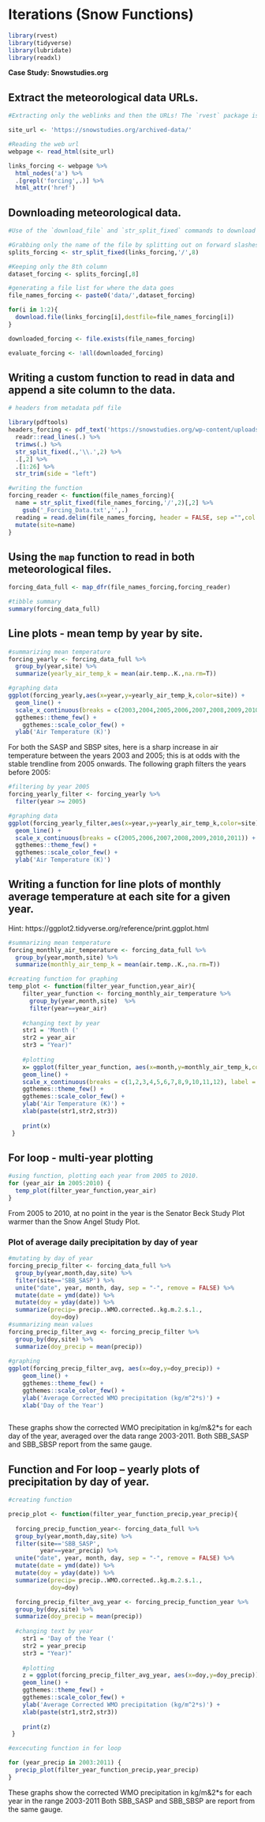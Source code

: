 

# Iterations (Snow Functions)


```r
library(rvest)
library(tidyverse)
library(lubridate)
library(readxl)

```

**Case Study: Snowstudies.org**


## Extract the meteorological data URLs. 

```r
#Extracting only the weblinks and then the URLs! The `rvest` package is used to to get the URLs for the `SASP forcing` and `SBSP_forcing` meteorological datasets.

site_url <- 'https://snowstudies.org/archived-data/'

#Reading the web url
webpage <- read_html(site_url)

links_forcing <- webpage %>%
  html_nodes('a') %>%
  .[grepl('forcing',.)] %>%
  html_attr('href')

```

## Downloading meteorological data. 
```r
#Use of the `download_file` and `str_split_fixed` commands to download the data and save it in data folder

#Grabbing only the name of the file by splitting out on forward slashes
splits_forcing <- str_split_fixed(links_forcing,'/',8)

#Keeping only the 8th column
dataset_forcing <- splits_forcing[,8] 

#generating a file list for where the data goes
file_names_forcing <- paste0('data/',dataset_forcing)

for(i in 1:2){
  download.file(links_forcing[i],destfile=file_names_forcing[i])
}

downloaded_forcing <- file.exists(file_names_forcing)

evaluate_forcing <- !all(downloaded_forcing)
```

## Writing a custom function to read in data and append a site column to the data. 

```r

# headers from metadata pdf file

library(pdftools)
headers_forcing <- pdf_text('https://snowstudies.org/wp-content/uploads/2022/02/Serially-Complete-Metadata-text08.pdf') %>%
  readr::read_lines(.) %>%
  trimws(.) %>%
  str_split_fixed(.,'\\.',2) %>%
  .[,2] %>%
  .[1:26] %>%
  str_trim(side = "left")

#writing the function
forcing_reader <- function(file_names_forcing){
  name = str_split_fixed(file_names_forcing,'/',2)[,2] %>%
    gsub('_Forcing_Data.txt','',.)
  reading = read.delim(file_names_forcing, header = FALSE, sep ="",col.names = headers_forcing,skip = 4) %>%
  mutate(site=name)
}
```
## Using the `map` function to read in both meteorological files.

```r
forcing_data_full <- map_dfr(file_names_forcing,forcing_reader)

#tibble summary
summary(forcing_data_full)
```


## Line plots - mean temp by year by site.

```r
#summarizing mean temperature
forcing_yearly <- forcing_data_full %>%
  group_by(year,site) %>%
  summarize(yearly_air_temp_k = mean(air.temp..K.,na.rm=T))

#graphing data
ggplot(forcing_yearly,aes(x=year,y=yearly_air_temp_k,color=site)) + 
  geom_line() +
  scale_x_continuous(breaks = c(2003,2004,2005,2006,2007,2008,2009,2010,2011))+
  ggthemes::theme_few() + 
    ggthemes::scale_color_few() +
  ylab('Air Temperature (K)')
```

For both the SASP and SBSP sites, here is a sharp increase in air temperature between the years 2003 and 2005; this is at odds with the stable trendline from 2005 onwards. The following graph filters the years before 2005:

```r
#filtering by year 2005
forcing_yearly_filter <- forcing_yearly %>%
  filter(year >= 2005)

#graphing data
ggplot(forcing_yearly_filter,aes(x=year,y=yearly_air_temp_k,color=site)) + 
  geom_line() +
  scale_x_continuous(breaks = c(2005,2006,2007,2008,2009,2010,2011)) +
  ggthemes::theme_few() + 
  ggthemes::scale_color_few() +
  ylab('Air Temperature (K)')
```

## Writing a function for line plots of monthly average temperature at each site for a given year.
Hint: https://ggplot2.tidyverse.org/reference/print.ggplot.html
```r
#summarizing mean temperature
forcing_monthly_air_temperature <- forcing_data_full %>%
  group_by(year,month,site) %>%
  summarize(monthly_air_temp_k = mean(air.temp..K.,na.rm=T))

#creating function for graphing
temp_plot <- function(filter_year_function,year_air){
    filter_year_function <- forcing_monthly_air_temperature %>%
      group_by(year,month,site)  %>%
      filter(year==year_air)
    
    #changing text by year
    str1 = 'Month ('
    str2 = year_air
    str3 = "Year)"
    
    #plotting
    x= ggplot(filter_year_function, aes(x=month,y=monthly_air_temp_k,color=site)) +
    geom_line() +
    scale_x_continuous(breaks = c(1,2,3,4,5,6,7,8,9,10,11,12), label = c("Jan","Feb","Mar","Apr","May","Jun","Jul","Aug","Sept","Oct","Nov","Dec"))+
    ggthemes::theme_few() +
    ggthemes::scale_color_few() +
    ylab('Air Temperature (K)') +
    xlab(paste(str1,str2,str3))
    
    print(x)
 }
```

## For loop - multi-year plotting
```r
#using function, plotting each year from 2005 to 2010.
for (year_air in 2005:2010) {
  temp_plot(filter_year_function,year_air)
}

```

From 2005 to 2010, at no point in the year is the Senator Beck Study Plot warmer than the Snow Angel Study Plot.

### Plot of average daily precipitation by day of year 
```r

#mutating by day of year
forcing_precip_filter <- forcing_data_full %>%
  group_by(year,month,day,site) %>%
  filter(site=='SBB_SASP') %>%
  unite("date", year, month, day, sep = "-", remove = FALSE) %>%
  mutate(date = ymd(date)) %>% 
  mutate(doy = yday(date)) %>%
  summarize(precip= precip..WMO.corrected..kg.m.2.s.1.,
            doy=doy)
#summarizing mean values
forcing_precip_filter_avg <- forcing_precip_filter %>%
  group_by(doy,site) %>%
  summarize(doy_precip = mean(precip))
  
#graphing
ggplot(forcing_precip_filter_avg, aes(x=doy,y=doy_precip)) +
    geom_line() +
    ggthemes::theme_few() +
    ggthemes::scale_color_few() +
    ylab('Average Corrected WMO precipitation (kg/m^2*s)') +
    xlab('Day of the Year')
    
```



These graphs show the corrected WMO precipitation in kg/m&2*s for each day of the year, averaged over the data range 2003-2011. Both SBB_SASP and SBB_SBSP report from the same gauge.


## Function and For loop -- yearly plots of precipitation by day of year.
```r

#creating function

precip_plot <- function(filter_year_function_precip,year_precip){
  
  forcing_precip_function_year<- forcing_data_full %>%
  group_by(year,month,day,site) %>%
  filter(site=='SBB_SASP',
         year==year_precip) %>%
  unite("date", year, month, day, sep = "-", remove = FALSE) %>%
  mutate(date = ymd(date)) %>% 
  mutate(doy = yday(date)) %>%
  summarize(precip= precip..WMO.corrected..kg.m.2.s.1.,
            doy=doy)

  forcing_precip_filter_avg_year <- forcing_precip_function_year %>%
  group_by(doy,site) %>%
  summarize(doy_precip = mean(precip))
    
  #changing text by year
    str1 = 'Day of the Year ('
    str2 = year_precip
    str3 = "Year)"
    
    #plotting
    z = ggplot(forcing_precip_filter_avg_year, aes(x=doy,y=doy_precip)) +
    geom_line() +
    ggthemes::theme_few() +
    ggthemes::scale_color_few() +
    ylab('Average Corrected WMO precipitation (kg/m^2*s)') +
    xlab(paste(str1,str2,str3))
    
    print(z)
 }

#excecuting function in for loop

for (year_precip in 2003:2011) {
  precip_plot(filter_year_function_precip,year_precip)
}
```

These graphs show the corrected WMO precipitation in kg/m&2*s for each year in the range 2003-2011 Both SBB_SASP and SBB_SBSP are report from the same gauge.
